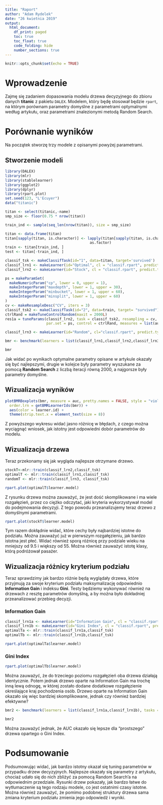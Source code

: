 ---
title: "Raport"
author: "Adam Rydelek"
date: "26 kwietnia 2019"
output:
  html_document:
    df_print: paged
    toc: true
    toc_float: true
    code_folding: hide
    number_sections: true
---

```{r setup, include=FALSE}
knitr::opts_chunk$set(echo = TRUE)
```

# Wprowadzenie

Zajmę się zadaniem dopasowania modelu drzewa decyzyjnego do zbioru danych **titanic** z pakietu `DALEX`. Modelem, który będę stosował będzie `rpart`, na którym porównam parametry domyślne z parametrami optymalnymi według artykułu, oraz parametrami znalezionymi metodą Random Search.

# Porównanie wyników

Na początek stworzę trzy modele z opisanymi powyżej parametrami.

## Stworzenie modeli

```{r cars, warning=FALSE, message= FALSE, error=FALSE}
library(DALEX)
library(mlr)
library(stablelearner)
library(ggplot2)
library(dplyr)
library(rpart.plot)
set.seed(123, "L'Ecuyer")
data("titanic")

titan <- select(titanic,-name)
smp_size <- floor(0.75 * nrow(titan))

train_ind <- sample(seq_len(nrow(titan)), size = smp_size)

titan <- data.frame(titan)
titan[sapply(titan, is.character)] <- lapply(titan[sapply(titan, is.character)], 
                                       as.factor)
train <- titan[train_ind, ]
test <- titan[-train_ind, ]

classif_tsk <- makeClassifTask(id="1", data=titan, target='survived')
classif_lrn1 <- makeLearner(id="Optimal", cl = "classif.rpart", predict.type="prob", par.vals = list(cp=0, maxdepth=21, minbucket = 12, minsplit = 24))
classif_lrn2 <- makeLearner(id="Stock", cl = "classif.rpart", predict.type="prob")

ps = makeParamSet(
  makeNumericParam("cp", lower = 0, upper = 1),
  makeIntegerParam("maxdepth", lower = 1, upper = 30),
  makeIntegerParam("minbucket", lower = 1, upper = 60),
  makeIntegerParam("minsplit", lower = 1, upper = 60)
)
cv <- makeResampleDesc("CV", iters = 3)
classif_tsk2 <- makeClassifTask(id="2", data=train, target= "survived")
ctrlRand = makeTuneControlRandom(maxit = 2000L)
res1a = tuneParams(classif_lrn2, task = classif_tsk2, resampling = cv,
                   par.set = ps, control = ctrlRand, measures = list(auc,acc,brier))

classif_lrn3 <- makeLearner(id="Random", cl="classif.rpart", predict.type="prob", par.vals = res1a$x)

bmr <- benchmark(learners = list(classif_lrn1,classif_lrn2,classif_lrn3), tasks = classif_tsk, resamplings = cv, measures = list(auc,acc,brier))
```

```{r}
bmr
```

Jak widać po wynikach optymalne parametry opisane w artykule okazały się być najlepszymi, drugie w kolejce były parametry wyszukane za pomocą **Random Search** z liczbą iteracji równą 2000, a najgorsze były parametry domyślne.

## Wizualizacja wyników

```{r}

plotBMRBoxplots(bmr, measure = auc, pretty.names = FALSE, style = "violin", 
  order.lrn = getBMRLearnerIds(bmr)) +
  aes(color = learner.id) +
  theme(strip.text.x = element_text(size = 8))

```

Z powyższego wykresu widać jasno różnicę w błędach, z czego można wyciągnąć wniosek, jak istotny jest odpowiedni dobór parametrów do modelu.

## Wizualizacja drzewa

Teraz przekonamy się jak wygląda najlepsze otrzymane drzewo.

```{r, warning=FALSE,error=FALSE,message=FALSE}
stockT<-mlr::train(classif_lrn2,classif_tsk)
optimalT <- mlr::train(classif_lrn1,classif_tsk)
randomT <- mlr::train(classif_lrn3, classif_tsk)


```

```{r, warning=FALSE,error=FALSE,message=FALSE}
rpart.plot(optimalT$learner.model)
```

Z rysunku drzewa można zauważyć, że jest dość skomplikowane i ma wiele rozgałęzień, przez co ciężko odczytać, jaki kryteria wykorzystywał model do podejmowania decyzyji. Z tego powodu przeanalizujemy teraz drzewo z domyślnymi parametrami.

```{r, warning=FALSE,error=FALSE,message=FALSE}
rpart.plot(stockT$learner.model)
```

Tym razem dokłądnie widać, które cechy były najbardziej istotne do podziału. Można zauważyć już w pierwszym rozgałęzieniu, jak bardzo istotna jest płeć. Widać również sporą różnicę przy podziale wieku na mniejszy od 9.5 i większy od 55. Można również zauważyć istotę klasy, którą podróżował pasażer.

## Wizualizacja różnicy kryterium podziału

Teraz sprawdzimy jak bardzo różnie będą wyglądały drzewa, które przyjmują za swoje kryterium podziału maksymalizację odpowiednio **Information Gain** i indeksu **Gini**. Testy będziemy wykonywać również na drzewach z resztę parametrów domyślną, a by można było dokładniej przeanalizować przebieg decyzji.

### Information Gain
```{r, warning=FALSE,error=FALSE,message=FALSE}
classif_lrn1a <- makeLearner(id="Information Gain", cl = "classif.rpart", predict.type="prob", par.vals = list( parms = list(split = 'information')))
classif_lrn1b <- makeLearner(id="Gini Index", cl = "classif.rpart", predict.type="prob", par.vals = list( parms = list(split = 'gini')))
optimalTa <- mlr::train(classif_lrn1a,classif_tsk)
optimalTb <- mlr::train(classif_lrn1b,classif_tsk)


```

```{r, warning=FALSE,error=FALSE,message=FALSE}
rpart.plot(optimalTa$learner.model)
```

### Gini Index

```{r, warning=FALSE,error=FALSE,message=FALSE}
rpart.plot(optimalTb$learner.model)

```

Można zauważyć, że do trzeciego poziomu rozgałęzień oba drzewa działają identycznie. Potem jednak drzewo oparte na Information Gain ma trochę inną lewą odnogę, w której zostało dodane dodatkowe rozgałęzienie określające kraj pochodzenia osób. Drzewo oparte na Information Gain okazało się więc bardziej skomplikowane, jednak czy również bardziej efektywne?

```{r, message=FALSE, error=FALSE, warning=FALSE}
bmr2 <- benchmark(learners = list(classif_lrn1a,classif_lrn1b), tasks = classif_tsk, resamplings = cv, measures = list(auc,acc,brier))
```

```{r}
bmr2
```

Można zauważyć jednak, że AUC okazało się lepsze dla "prostszego" drzewa opartego o Gini Index.

# Podsumowanie

Podsumowując widać, jak bardzo istotny okazał się tuning parametrów w przypadku drzew decyzyjnych. Najlepsze okazały się parametry z artykułu, chociaż udało się do nich zbliżyć za pomocą Random Search'a na odpowiednim przedziale. Rysunki drzew pokazały, jak bardzo łatwe do wytłumaczenie są tego rodzaju modele, co jest ostatnimi czasy istotne. Można również zauważyć, że pomimo podobnej struktury drzewa sama zmiana kryterium podziału zmienia jego odpowiedź i wyniki.



